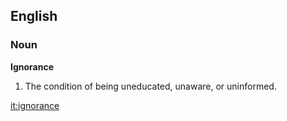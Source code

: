 ==English==

===Noun===

'''Ignorance'''

# The condition of being uneducated, unaware, or uninformed.

[[it:ignorance]]